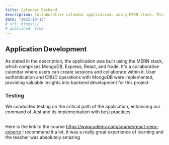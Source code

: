 ```yaml
---
title: Calendar Backend
description: Collaborative calendar application, using MERN stack. This application is a Single Page Application (SPA) that I developed during a comprehensive React full-stack course on Udemy, taught by Fernando Herrera.
date: "2022-10-13"
# url: https://
# published: true
---
```


## Application Development

As stated in the description, the application was built using the MERN stack, which comprises MongoDB, Express, React, and Node. It's a collaborative calendar where users can create sessions and collaborate within it. User authentication and CRUD operations with MongoDB were implemented, providing valuable insights into backend development for this project.

### Testing

We conducted testing on the critical path of the application, enhancing our command of Jest and its implementation with best practices.

##

Here is the link to the course https://www.udemy.com/course/react-cero-experto
I recommend it a lot, it was a really great experience of learning and the teacher was absolutely amazing